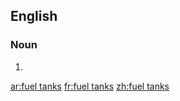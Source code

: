 ==English==

===Noun===
{{head|en}}

# {{plural of|fuel tank}}

[[ar:fuel tanks]]
[[fr:fuel tanks]]
[[zh:fuel tanks]]
